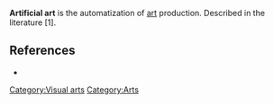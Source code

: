 '''Artificial art''' is the automatization of [[art]] production. Described in the literature [1].

== References ==
{{unreferenced|date=September 2006}}
*{{cite book   
| last = Arroyo González   
| first = Leonardo 
| year = 2005   
| month = July
| title = Arte genético: función de aptitud estética 
| url = http://www.monografias.com/trabajos33/arte-genetico/arte-genetico.shtml  
| language = Spanish
}} 
<references />

[[Category:Visual arts]]
[[Category:Arts]]


{{art-stub}}